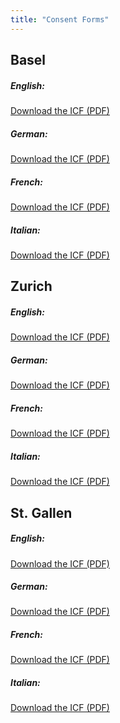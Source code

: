 ```yaml
---
title: "Consent Forms"
---
```



## Basel

##### English:

[Download the ICF (PDF)](files/IC_RETUNE_EN_V1.1_USB_clean.pdf){target="_blank"}

##### German:

[Download the ICF (PDF)](files/IC_RETUNE_DE_V1.1_USB_clean.pdf){target="_blank"}

##### French:

[Download the ICF (PDF)](files/IC_RETUNE_FR_V1.1_USB_clean.pdf){target="_blank"}

##### Italian:

[Download the ICF (PDF)](files/IC_RETUNE_IT_V1.1_USB_clean.pdf){target="_blank"}


## Zurich

##### English:

[Download the ICF (PDF)](files/IC_RETUNE_EN_V1.1_USZ_clean.pdf){target="_blank"}

##### German:

[Download the ICF (PDF)](files/IC_RETUNE_DE_V1.1_USZ_clean.pdf){target="_blank"}

##### French:

[Download the ICF (PDF)](files/IC_RETUNE_FR_V1.1_USZ_clean.pdf){target="_blank"}

##### Italian:

[Download the ICF (PDF)](files/IC_RETUNE_IT_V1.1_USZ_clean.pdf){target="_blank"}


## St. Gallen

##### English:

[Download the ICF (PDF)](files/IC_RETUNE_EN_V1.1_SG_clean.pdf){target="_blank"}

##### German:

[Download the ICF (PDF)](files/IC_RETUNE_DE_V1.1_SG_clean.pdf){target="_blank"}

##### French:

[Download the ICF (PDF)](files/IC_RETUNE_FR_V1.1_SG_clean.pdf){target="_blank"}

##### Italian:

[Download the ICF (PDF)](files/IC_RETUNE_IT_V1.1_SG_clean.pdf){target="_blank"}